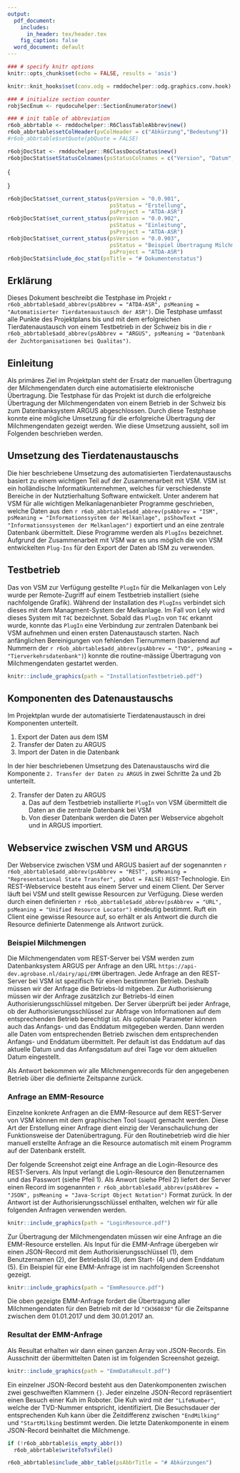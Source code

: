 ---
output:
  pdf_document:
    includes:
      in_header: tex/header.tex
    fig_caption: false
  word_document: default
---

```{r DocumentSetup, echo=FALSE, results='hide', include=FALSE}
### # specify knitr options
knitr::opts_chunk$set(echo = FALSE, results = 'asis')
```

```{r ChunkHooks, results='hide'}
knitr::knit_hooks$set(conv.odg = rmddochelper::odg.graphics.conv.hook)
```

```{r SectionEnumeratorSetup, results='hide'}
### # initialize section counter
robjSecEnum <- rqudocuhelper::SectionEnumerator$new()
```

```{r AbrTableSetup, results='hide'}
### # init table of abbreviation
r6ob_abbrtable <- rmddochelper::R6ClassTableAbbrev$new()
r6ob_abbrtable$setColHeader(pvColHeader = c("Abkürzung","Bedeutung"))
#r6ob_abbrtable$setQuote(pbQuote = FALSE)
```

```{r DocuStatusTableSetup, results='hide'}
r6objDocStat <- rmddochelper::R6ClassDocuStatus$new()
r6objDocStat$setStatusColnames(psStatusColnames = c("Version", "Datum", "Wer","Status", "Projekt"))
```

\begin{flushright}
\includegraphics[width=0.7\linewidth]{png/QualitasLogo.png}
\end{flushright}


\fcolorbox{white}{white}{
	\parbox[t]{1.0\linewidth}{
		\centering \fontsize{12pt}{20pt}\selectfont % 
		\vspace*{0.5cm} % 

		\hfill Beschreibung Testphase

		\vspace*{0.5cm} 
	}
}

\vspace*{0.5cm}

\fcolorbox{red}{white}{
	\parbox[t]{1.0\linewidth}{
		\centering \fontsize{25pt}{40pt}\selectfont %

		\vspace*{1.5cm}
    Automatisierter Tierdatenaustausch

		\vspace*{1.5cm} % Space between the end of the title and the bottom of the grey box
	}
}

\vspace*{1cm}

\begin{center}
\includegraphics[width=\textwidth]{png/WordCloud.png}
\end{center}

\vspace{5ex}
{\centering \small
\hfill
\begin{tabular}{l}
Peter von Rohr                      \\
FB EDV, Qualitas AG                 \\
Chamerstrasse 56, CH-6300 Zug       \\
\verb+http://www.qualitasag.ch+     \\
\verb+peter.vonrohr@qualitasag.ch+  
\end{tabular}
}

\pagebreak

\tableofcontents

\pagebreak


```{r DocuStatusTable}
r6objDocStat$set_current_status(psVersion = "0.0.901",
                                psStatus = "Erstellung",  
                                psProject = "ATDA-ASR")
r6objDocStat$set_current_status(psVersion = "0.0.902",
                                psStatus = "Einleitung",  
                                psProject = "ATDA-ASR")
r6objDocStat$set_current_status(psVersion = "0.0.903",
                                psStatus = "Beispiel Übertragung Milchmengendaten",  
                                psProject = "ATDA-ASR")
r6objDocStat$include_doc_stat(psTitle = "# Dokumentenstatus")
```


\pagebreak


## Erklärung
Dieses Dokument beschreibt die Testphase im Projekt `r r6ob_abbrtable$add_abbrev(psAbbrev = "ATDA-ASR", psMeaning = "Automatisierter Tierdatenaustausch der ASR")`. Die Testphase umfasst alle Punkte des Projektplans bis und mit dem erfolgreichen Tierdatenaustausch von einem Testbetrieb in der Schweiz bis in die `r r6ob_abbrtable$add_abbrev(psAbbrev = "ARGUS", psMeaning = "Datenbank der Zuchtorganisationen bei Qualitas")`.  


## Einleitung
Als primäres Ziel im Projektplan steht der Ersatz der manuellen Übertragung der Milchmengendaten durch eine automatisierte elektronische Übertragung. Die Testphase für das Projekt ist durch die erfolgreiche Übertragung der Milchmengendaten von einem Betrieb in der Schweiz bis zum Datenbanksystem ARGUS abgeschlossen. Durch diese Testphase konnte eine mögliche Umsetzung für die erfolgreiche Übertragung der Milchmengendaten gezeigt werden. Wie diese Umsetzung aussieht, soll im Folgenden beschrieben werden.


## Umsetzung des Tierdatenaustauschs
Die hier beschriebene Umsetzung des automatisierten Tierdatenaustauschs basiert zu einem wichtigen Teil auf der  Zusammenarbeit mit VSM. VSM ist ein holländische Informatikunternehmen, welches für verschiedenste Bereiche in der Nutztierhaltung Software entwickelt. Unter anderem hat VSM für alle wichtigen Melkanlagenanbieter Programme geschrieben, welche Daten aus den `r r6ob_abbrtable$add_abbrev(psAbbrev = "ISM", psMeaning = "Informationssystem der Melkanlage", psShowText = "Informationssystemen der Melkanlagen")` exportiert und an eine zentrale Datenbank übermittelt. Diese Programme werden als `PlugIns` bezeichnet. Aufgrund der Zusammenarbeit mit VSM war es uns möglich die von VSM entwickelten `Plug-Ins` für den Export der Daten ab ISM zu verwenden.


## Testbetrieb
Das von VSM zur Verfügung gestellte `PlugIn` für die Melkanlagen von Lely wurde per Remote-Zugriff auf einem Testbetrieb installiert (siehe nachfolgende Grafik). Während der Installation des `PlugIns` verbindet sich dieses mit dem Managment-System der Melkanlage. Im Fall von Lely wird dieses System mit `T4C` bezeichnet. Sobald das `PlugIn` von `T4C` erkannt wurde, konnte das `PlugIn` eine Verbindung zur zentralen Datenbank bei VSM aufnehmen und einen ersten Datenaustausch starten. Nach anfänglichen Bereinigungen von fehlenden Tiernummern (basierend auf Nummern der `r r6ob_abbrtable$add_abbrev(psAbbrev = "TVD", psMeaning = "Tierverkehrsdatenbank")`) konnte die routine-mässige Übertragung von Milchmengendaten gestartet werden.

```{r InstallationTestbetrieb, conv.odg=TRUE, odg.graph.cache=TRUE, out.width='0.6\\textwidth', fig.align='center'}
knitr::include_graphics(path = "InstallationTestbetrieb.pdf")
```


## Komponenten des Datenaustauschs
Im Projektplan wurde der automatisierte Tierdatenaustausch in drei Komponenten unterteilt. 

1. Export der Daten aus dem ISM
2. Transfer der Daten zu ARGUS
3. Import der Daten in die Datenbank

In der hier beschriebenen Umsetzung des Datenaustauschs wird die Komponente `2. Transfer der Daten zu ARGUS` in zwei Schritte 2a und 2b unterteilt. 


2. Transfer der Daten zu ARGUS
    a. Das auf dem Testbetrieb installierte `PlugIn` von VSM übermittelt die Daten an die zentrale Datenbank bei VSM
    b. Von dieser Datenbank werden die Daten per Webservice abgeholt und in ARGUS importiert.


## Webservice zwischen VSM und ARGUS
Der Webservice zwischen VSM und ARGUS basiert auf der sogenannten `r r6ob_abbrtable$add_abbrev(psAbbrev = "REST", psMeaning = "Representational State Transfer", pbOut = FALSE)` `REST`-Technologie. Ein REST-Webservice besteht aus einem Server und einem Client. Der Server läuft bei VSM und stellt gewisse Resourcen zur Verfügung. Diese werden durch einen definierten `r r6ob_abbrtable$add_abbrev(psAbbrev = "URL", psMeaning = "Unified Resource Locator")` eindeutig bestimmt. Ruft ein Client eine gewisse Resource auf, so erhält er als Antwort die durch die Resource definierte Datenmenge als Antwort zurück. 


### Beispiel Milchmengen
Die Milchmengendaten vom REST-Server bei VSM werden zum Datenbanksystem ARGUS per Anfrage an den URL `https://api-dev.agrobase.nl/dairy/api/EMM` übertragen. Jede Anfrage an den REST-Server bei VSM ist spezifisch für einen bestimmten Betrieb. Deshalb müssen wir der Anfrage die Betriebs-Id mitgeben. Zur Authorisierung müssen wir der Anfrage zusätzlich zur Betriebs-Id einen Authorisierungsschlüssel mitgeben. Der Server überprüft bei jeder Anfrage, ob der Authorisierungsschlüssel zur Abfrage von Informationen auf dem entsprechenden Betrieb berechtigt ist. Als optionale Parameter können auch das Anfangs- und das Enddatum mitgegeben werden. Dann werden alle Daten vom entsprechenden Betrieb zwischen dem entsprechenden Anfangs- und Enddatum übermittelt. Per default ist das Enddatum auf das aktuelle Datum und das Anfangsdatum auf drei Tage vor dem aktuellen Datum eingestellt.

Als Antwort bekommen wir alle Milchmengenrecords für den angegebenen Betrieb über die definierte Zeitspanne zurück. 


### Anfrage an EMM-Resource
Einzelne konkrete Anfragen an die EMM-Resource auf dem REST-Server von VSM können mit dem graphischen Tool `SoapUI` gemacht werden. Diese Art der Erstellung einer Anfrage dient einzig der Veranschaulichung der Funktionsweise der Datenübertragung. Für den Routinebetrieb wird die hier manuell erstellte Anfrage an die Resource automatisch mit einem Programm auf der Datenbank erstellt.

Der folgende Screenshot zeigt eine Anfrage an die Login-Resource des REST-Servers. Als Input verlangt die Login-Resource den Benutzernamen und das Passwort (siehe Pfeil 1). Als Anwort (siehe Pfeil 2) liefert der Server einen Record im sogenannten `r r6ob_abbrtable$add_abbrev(psAbbrev = "JSON", psMeaning = "Java-Script Object Notation")` Format zurück. In der Antwort ist der Authorisierungsschlüssel enthalten, welchen wir für alle folgenden Anfragen verwenden werden.

```{r LoginResource, conv.odg=TRUE, odg.graph.cache=TRUE, fig.align='center'}
knitr::include_graphics(path = "LoginResource.pdf")
```

Zur Übertragung der Milchmengendaten müssen wir eine Anfrage an die EMM-Resource erstellen. Als Input für die EMM-Anfrage übergeben wir einen JSON-Record mit dem Authorisierungsschlüssel (1), dem Benutzernamen (2), der BetriebsId (3), dem Start- (4) und dem Enddatum (5). Ein Beispiel für eine EMM-Anfrage ist im nachfolgenden Screenshot gezeigt.

```{r EmmResource, conv.odg=TRUE, odg.graph.cache=TRUE, fig.align='center'}
knitr::include_graphics(path = "EmmResource.pdf")
```

Die oben gezeigte EMM-Anfrage fordert die Übertragung aller Milchmengendaten für den Betrieb mit der Id `"CH360830"` für die Zeitspanne zwischen dem 01.01.2017 und dem 30.01.2017 an. 


### Resultat der EMM-Anfrage
Als Resultat erhalten wir dann einen ganzen Array von JSON-Records. Ein Ausschnitt der übermittelten Daten ist im folgenden Screenshot gezeigt.

```{r EmmDataResult, conv.odg=TRUE, odg.graph.cache=TRUE, fig.align='center'}
knitr::include_graphics(path = "EmmDataResult.pdf")
```

Ein einzelner JSON-Record besteht aus den Datenkomponenten zwischen zwei geschweiften Klammern `{}`. Jeder einzelne JSON-Record repräsentiert einen Besuch einer Kuh im Roboter. Die Kuh wird mit der `"LifeNumber"`, welche der TVD-Nummer entspricht, identifiziert. Die Besuchsdauer der entsprechenden Kuh kann über die Zeitdifferenz zwischen `"EndMilking"` und `"StartMilking` bestimmt werden. Die letzte Datenkomponente in einem JSON-Record beinhaltet die Milchmenge.

<!-- ------------------------------------------------------------------------------------ --
  -- END of document:  Below this must not be anything, except the table of abbreviations --
  -- ------------------------------------------------------------------------------------ --> 

\pagebreak

```{r WriteTableOfAbbreviations, results='hide'}
if (!r6ob_abbrtable$is_empty_abbr())
  r6ob_abbrtable$writeToTsvFile()
```

```{r AbrTableToDocument}
r6ob_abbrtable$include_abbr_table(psAbbrTitle = "# Abkürzungen")
```






